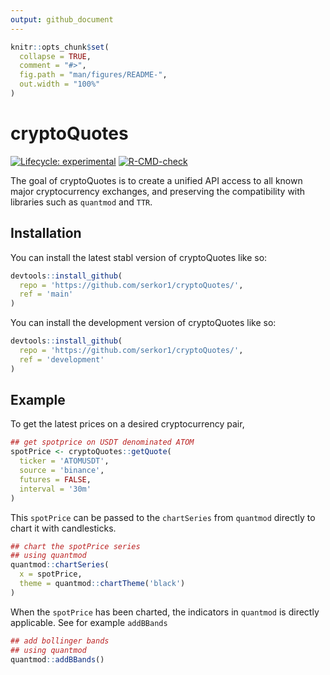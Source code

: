 ```yaml
---
output: github_document
---
```


<!-- README.md is generated from README.Rmd. Please edit that file -->

```r
knitr::opts_chunk$set(
  collapse = TRUE,
  comment = "#>",
  fig.path = "man/figures/README-",
  out.width = "100%"
)
```

# cryptoQuotes

<!-- badges: start -->
[![Lifecycle: experimental](https://img.shields.io/badge/lifecycle-experimental-orange.svg)](https://lifecycle.r-lib.org/articles/stages.html#experimental)
[![R-CMD-check](https://github.com/serkor1/cryptoQuotes/actions/workflows/R-CMD-check.yaml/badge.svg)](https://github.com/serkor1/cryptoQuotes/actions/workflows/R-CMD-check.yaml)
<!-- badges: end -->

The goal of cryptoQuotes is to create a unified API access to all known major cryptocurrency exchanges, and preserving the compatibility with libraries such as `quantmod` and `TTR`. 

## Installation

You can install the latest stabl version of cryptoQuotes like so:
``` r
devtools::install_github(
  repo = 'https://github.com/serkor1/cryptoQuotes/',
  ref = 'main'
)
```

You can install the development version of cryptoQuotes like so:

``` r
devtools::install_github(
  repo = 'https://github.com/serkor1/cryptoQuotes/',
  ref = 'development'
)
```

## Example

To get the latest prices on a desired cryptocurrency pair,

```r
## get spotprice on USDT denominated ATOM
spotPrice <- cryptoQuotes::getQuote(
  ticker = 'ATOMUSDT',
  source = 'binance',
  futures = FALSE,
  interval = '30m'
)
```

This `spotPrice` can be passed to the `chartSeries` from `quantmod` directly to chart it with candlesticks.

```r
## chart the spotPrice series
## using quantmod
quantmod::chartSeries(
  x = spotPrice,
  theme = quantmod::chartTheme('black')
)
```
When the `spotPrice` has been charted, the indicators in `quantmod` is directly applicable. See for example `addBBands`

```r
## add bollinger bands 
## using quantmod
quantmod::addBBands()
```
